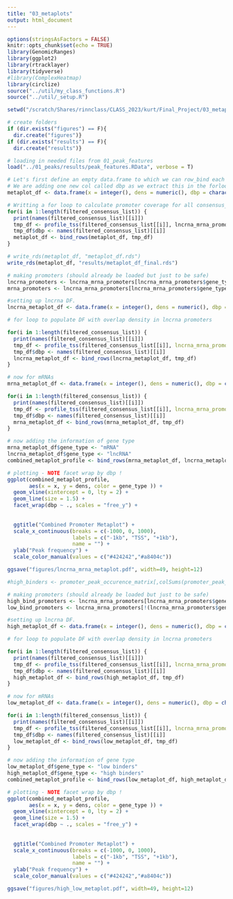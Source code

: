 ```yaml
---
title: "03_metaplots"
output: html_document
---
```


```r
options(stringsAsFactors = FALSE)
knitr::opts_chunk$set(echo = TRUE)
library(GenomicRanges)
library(ggplot2)
library(rtracklayer)
library(tidyverse)
#library(ComplexHeatmap)
library(circlize)
source("../util/my_class_functions.R")
source("../util/_setup.R")

setwd("/scratch/Shares/rinnclass/CLASS_2023/kurt/Final_Project/03_metaplots")

# create folders
if (dir.exists("figures") == F){
  dir.create("figures")}
if (dir.exists("results") == F){
  dir.create("results")}
```


```r

# loading in needed files from 01_peak_features
load("../01_peaks/results/peak_features.RData", verbose = T)

```
```r

# Let's first define an empty data.frame to which we can row_bind each new one created.
# We are adding one new col called dbp as we extract this in the forloop
metaplot_df <- data.frame(x = integer(), dens = numeric(), dbp = character())

# Writting a for loop to calculate promoter coverage for all consensus_peaks:
for(i in 1:length(filtered_consensus_list)) {
  print(names(filtered_consensus_list)[[i]])
  tmp_df <- profile_tss(filtered_consensus_list[[i]], lncrna_mrna_promoters)
  tmp_df$dbp <- names(filtered_consensus_list)[[i]]
  metaplot_df <- bind_rows(metaplot_df, tmp_df)
}

# write_rds(metaplot_df, "metaplot_df.rds")
write_rds(metaplot_df, "results/metaplot_df_final.rds")

```

```r

# making promoters (should already be loaded but just to be safe)
lncrna_promoters <- lncrna_mrna_promoters[lncrna_mrna_promoters$gene_type == "lncRNA"]
mrna_promoters <- lncrna_mrna_promoters[lncrna_mrna_promoters$gene_type == "protein_coding"]

#setting up lncrna DF.
lncrna_metaplot_df <- data.frame(x = integer(), dens = numeric(), dbp = character())

# for loop to populate DF with overlap density in lncrna promoters

for(i in 1:length(filtered_consensus_list)) {
  print(names(filtered_consensus_list)[[i]])
  tmp_df <- profile_tss(filtered_consensus_list[[i]], lncrna_mrna_promoters = lncrna_promoters)
  tmp_df$dbp <- names(filtered_consensus_list)[[i]]
  lncrna_metaplot_df <- bind_rows(lncrna_metaplot_df, tmp_df)
}

# now for mRNAs 
mrna_metaplot_df <- data.frame(x = integer(), dens = numeric(), dbp = character())

for(i in 1:length(filtered_consensus_list)) {
  print(names(filtered_consensus_list)[[i]])
  tmp_df <- profile_tss(filtered_consensus_list[[i]], lncrna_mrna_promoters = mrna_promoters)
  tmp_df$dbp <- names(filtered_consensus_list)[[i]]
  mrna_metaplot_df <- bind_rows(mrna_metaplot_df, tmp_df)
}

# now adding the information of gene type
mrna_metaplot_df$gene_type <- "mRNA"
lncrna_metaplot_df$gene_type <- "lncRNA"
combined_metaplot_profile <- bind_rows(mrna_metaplot_df, lncrna_metaplot_df)

# plotting - NOTE facet wrap by dbp !
ggplot(combined_metaplot_profile, 
       aes(x = x, y = dens, color = gene_type )) +
  geom_vline(xintercept = 0, lty = 2) + 
  geom_line(size = 1.5) + 
  facet_wrap(dbp ~ ., scales = "free_y") +
  
  
  ggtitle("Combined Promoter Metaplot") + 
  scale_x_continuous(breaks = c(-1000, 0, 1000),
                     labels = c("-1kb", "TSS", "+1kb"),
                     name = "") + 
  ylab("Peak frequency") +
  scale_color_manual(values = c("#424242","#a8404c"))

ggsave("figures/lncrna_mrna_metaplot.pdf", width=49, height=12)

```

```r

#high_binders <- promoter_peak_occurence_matrix[,colSums(promoter_peak_occurence_matrix) > 200]

# making promoters (should already be loaded but just to be safe)
high_bind_promoters <- lncrna_mrna_promoters[lncrna_mrna_promoters$gene_id %in% colnames(high_binders)]
low_bind_promoters <- lncrna_mrna_promoters[!(lncrna_mrna_promoters$gene_id %in% colnames(high_binders))]

#setting up lncrna DF.
high_metaplot_df <- data.frame(x = integer(), dens = numeric(), dbp = character())

# for loop to populate DF with overlap density in lncrna promoters

for(i in 1:length(filtered_consensus_list)) {
  print(names(filtered_consensus_list)[[i]])
  tmp_df <- profile_tss(filtered_consensus_list[[i]], lncrna_mrna_promoters = high_bind_promoters)
  tmp_df$dbp <- names(filtered_consensus_list)[[i]]
  high_metaplot_df <- bind_rows(high_metaplot_df, tmp_df)
}

# now for mRNAs 
low_metaplot_df <- data.frame(x = integer(), dens = numeric(), dbp = character())

for(i in 1:length(filtered_consensus_list)) {
  print(names(filtered_consensus_list)[[i]])
  tmp_df <- profile_tss(filtered_consensus_list[[i]], lncrna_mrna_promoters = low_bind_promoters)
  tmp_df$dbp <- names(filtered_consensus_list)[[i]]
  low_metaplot_df <- bind_rows(low_metaplot_df, tmp_df)
}

# now adding the information of gene type
low_metaplot_df$gene_type <- "low binders"
high_metaplot_df$gene_type <- "high binders"
combined_metaplot_profile <- bind_rows(low_metaplot_df, high_metaplot_df)

# plotting - NOTE facet wrap by dbp !
ggplot(combined_metaplot_profile, 
       aes(x = x, y = dens, color = gene_type )) +
  geom_vline(xintercept = 0, lty = 2) + 
  geom_line(size = 1.5) + 
  facet_wrap(dbp ~ ., scales = "free_y") +
  
  
  ggtitle("Combined Promoter Metaplot") + 
  scale_x_continuous(breaks = c(-1000, 0, 1000),
                     labels = c("-1kb", "TSS", "+1kb"),
                     name = "") + 
  ylab("Peak frequency") +
  scale_color_manual(values = c("#424242","#a8404c"))

ggsave("figures/high_low_metaplot.pdf", width=49, height=12)

```